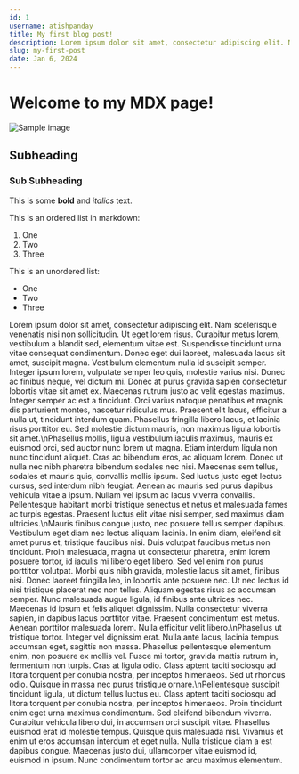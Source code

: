 ```yaml
---
id: 1
username: atishpanday
title: My first blog post!
description: Lorem ipsum dolor sit amet, consectetur adipiscing elit. Nam scelerisque venenatis nisi non sollicitudin. Ut eget lorem risus. Curabitur metus lorem, vestibulum a blandit sed, elementum vitae est. Suspendisse tincidunt urna vitae consequat condimentum. Donec eget dui laoreet, malesuada lacus sit amet, suscipit magna. Vestibulum elementum nulla id suscipit semper.
slug: my-first-post
date: Jan 6, 2024
---
```

 
# Welcome to my MDX page!

![Sample image](/static/images/image.png)

## Subheading

### Sub Subheading
 
This is some **bold** and _italics_ text.
 
This is an ordered list in markdown:

1. One
2. Two
3. Three

This is an unordered list:

- One
- Two
- Three

Lorem ipsum dolor sit amet, consectetur adipiscing elit. Nam scelerisque venenatis nisi non sollicitudin. Ut eget lorem risus. Curabitur metus lorem, vestibulum a blandit sed, elementum vitae est. Suspendisse tincidunt urna vitae consequat condimentum. Donec eget dui laoreet, malesuada lacus sit amet, suscipit magna. Vestibulum elementum nulla id suscipit semper. Integer ipsum lorem, vulputate semper leo quis, molestie varius nisi. Donec ac finibus neque, vel dictum mi. Donec at purus gravida sapien consectetur lobortis vitae sit amet ex. Maecenas rutrum justo ac velit egestas maximus. Integer semper ac est a tincidunt. Orci varius natoque penatibus et magnis dis parturient montes, nascetur ridiculus mus. Praesent elit lacus, efficitur a nulla ut, tincidunt interdum quam. Phasellus fringilla libero lacus, et lacinia risus porttitor eu. Sed molestie dictum mauris, non maximus ligula lobortis sit amet.\nPhasellus mollis, ligula vestibulum iaculis maximus, mauris ex euismod orci, sed auctor nunc lorem ut magna. Etiam interdum ligula non nunc tincidunt aliquet. Cras ac bibendum eros, ac aliquam lorem. Donec ut nulla nec nibh pharetra bibendum sodales nec nisi. Maecenas sem tellus, sodales et mauris quis, convallis mollis ipsum. Sed luctus justo eget lectus cursus, sed interdum nibh feugiat. Aenean ac mauris sed purus dapibus vehicula vitae a ipsum. Nullam vel ipsum ac lacus viverra convallis. Pellentesque habitant morbi tristique senectus et netus et malesuada fames ac turpis egestas. Praesent luctus elit vitae nisi semper, sed maximus diam ultricies.\nMauris finibus congue justo, nec posuere tellus semper dapibus. Vestibulum eget diam nec lectus aliquam lacinia. In enim diam, eleifend sit amet purus et, tristique faucibus nisi. Duis volutpat faucibus metus non tincidunt. Proin malesuada, magna ut consectetur pharetra, enim lorem posuere tortor, id iaculis mi libero eget libero. Sed vel enim non purus porttitor volutpat. Morbi quis nibh gravida, molestie lacus sit amet, finibus nisi. Donec laoreet fringilla leo, in lobortis ante posuere nec. Ut nec lectus id nisi tristique placerat nec non tellus. Aliquam egestas risus ac accumsan semper. Nunc malesuada augue ligula, id finibus ante ultrices nec. Maecenas id ipsum et felis aliquet dignissim. Nulla consectetur viverra sapien, in dapibus lacus porttitor vitae. Praesent condimentum est metus. Aenean porttitor malesuada lorem. Nulla efficitur velit libero.\nPhasellus ut tristique tortor. Integer vel dignissim erat. Nulla ante lacus, lacinia tempus accumsan eget, sagittis non massa. Phasellus pellentesque elementum enim, non posuere ex mollis vel. Fusce mi tortor, gravida mattis rutrum in, fermentum non turpis. Cras at ligula odio. Class aptent taciti sociosqu ad litora torquent per conubia nostra, per inceptos himenaeos. Sed ut rhoncus odio. Quisque in massa nec purus tristique ornare.\nPellentesque suscipit tincidunt ligula, ut dictum tellus luctus eu. Class aptent taciti sociosqu ad litora torquent per conubia nostra, per inceptos himenaeos. Proin tincidunt enim eget urna maximus condimentum. Sed eleifend bibendum viverra. Curabitur vehicula libero dui, in accumsan orci suscipit vitae. Phasellus euismod erat id molestie tempus. Quisque quis malesuada nisl. Vivamus et enim ut eros accumsan interdum et eget nulla. Nulla tristique diam a est dapibus congue. Maecenas justo dui, ullamcorper vitae euismod id, euismod in ipsum. Nunc condimentum tortor ac arcu maximus elementum.